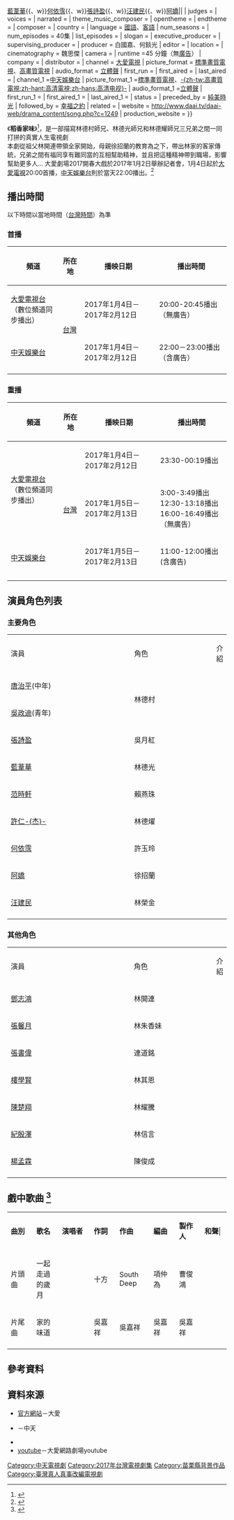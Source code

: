 {{Infobox Television
| show_name            = 稻香家味
| original_name        = Fragrance of Family Love
| caption              = 
| image                =
| show_name_2          = 
| genre                = 大愛劇場
| format               = 
| creator              = 
| developer            = 
| writer               = 林佳慧
| director             = 林博生
| creative_director    = 
| presenter            = 
| starring             ={{Nowrap begin}}[[唐治平|唐治平]]{{、w}}[[藍葦華|藍葦華]]{{、w}}[[何依霈|何依霈]]{{、w}}[[張詩盈|張詩盈]]{{、w}}[[汪建民|汪建民]]{{、w}}[[阿嬌|阿嬌]]||{{Nowrap end}}
| judges               = 
| voices               = 
| narrated             = 
| theme_music_composer = 
| opentheme            =
| endtheme             = 
| composer             = 
| country              = {{ROC-TW}}
| language             = [[國語|國語]]、[[客語|客語]]
| num_seasons          = <!-- or num_series -->
| num_episodes         = 40集
| list_episodes        = 
| slogan               = 
| executive_producer   = 
| supervising_producer = 
| producer             = 白國嘉、何錟光
| editor               = 
| location             =
| cinematography       = 魏思傑
| camera               = 
| runtime              =45 分鐘（無[[廣告|廣告]]）
| company              =
| distributor          = 
| channel              = [[大愛衛星電視|大愛電視]]
| picture_format       = [[標準畫質電視|標準畫質電視]]、[[高畫質電視|高畫質電視]]
| audio_format         = [[立體聲|立體聲]]
| first_run            = {{TWN}}
| first_aired          = {{Nowrap begin}}{{start date|2017|1|4}}
| last_aired           = {{end date|2017|2|12}}{{Nowrap end}}
| channel_1              =[[中天娛樂台|中天娛樂台]]
| picture_format_1       =[[標準畫質電視|標準畫質電視]]、[[高清电视|-{zh-tw:高畫質電視;zh-hant:高清電視;zh-hans:高清电视}-]]
| audio_format_1         =[[立體聲|立體聲]]
| first_run_1           ={{TWN}}
| first_aired_1          ={{start date|2017|1|4}}              
| last_aired_1           ={{end date|2017|2|12}}      
| status               = 
| preceded_by          = [[純美時光|純美時光]]
| followed_by          = [[幸福之約|幸福之約]]
| related              = 
| website              = http://www.daai.tv/daai-web/drama_content/song.php?c=1249
| production_website   = 
}}

《'''稻香家味'''》<ref>{{cite news| language =zh| url =http://www.daai.tv/daai-web/drama_content/song.php?c=1249| title =稻香家味大愛官方網站| publisher =大愛戲劇| 5 =| deadurl =yes| archiveurl =https://web.archive.org/web/20171204022514/http://www.daai.tv/daai-web/drama_content/song.php?c=1249| archivedate =2017年12月4日| df =}}</ref>，是一部描寫林德村師兄、林德光師兄和林德耀師兄三兄弟之間一同打拼的真實人生電視劇<br>本劇從祖父林開連帶領全家開始，母親徐招蘭的教育為之下，帶出林家的客家傳統，兄弟之間有福同享有難同當的互相幫助精神，並且把這種精神帶到職場，影響幫助更多人… 大愛劇場2017開春大戲於2017年1月2日舉辦記者會，1月4日起於[[大愛電視|大愛電視]]20:00首播，[[中天娛樂台|中天娛樂台]]則於當天22:00播出。<ref>{{cite news |language =zh | url = http://bepo.ctitv.com.tw/2017/01/166788/ | title = 中天《稻香家味》上檔 鄧志鴻氣喘發作.唐治平克服懼高敬業演出 | publisher = 必PO TV　娛樂星聞 | date = 2017-01-03 }}</ref>

==播出時間== 
以下時間以當地時間（[[國家標準時間|台灣時間]]）為準

=== 首播 ===
{|class="wikitable" style="text-align:center"
|-
!頻道||所在地||播映日期||播出時間
|-
|[[大愛電視台|大愛電視台]]<br>（數位頻道同步播出）||rowspan="3"|[[台灣|台灣]]|| 2017年1月4日－2017年2月12日||20:00-20:45播出（無廣告）
|-
|[[中天娛樂台|中天娛樂台]]||2017年1月4日－2017年2月12日||22:00－23:00播出（含廣告）
|-
|}

=== 重播 ===
{| class="wikitable" style="text-align:center"
|-align=center 
!頻道||所在地||播映日期||播出時間
|-
|rowspan="2"|[[大愛電視台|大愛電視台]]<br>（數位頻道同步播出）||rowspan="4"|[[台灣|台灣]]||2017年1月4日－2017年2月12日||23:30-00:19播出<br>
|-
|2017年1月5日－2017年2月13日||3:00-3:49播出<br>12:30-13:18播出<br>16:00-16:49播出（無廣告）
|-
|rowspan="2"|[[中天娛樂台|中天娛樂台]]||2017年1月5日－2017年2月13日||11:00-12:00播出<br>(含廣告)
|-
|-
|}

== 演員角色列表 ==
=== 主要角色 ===
{|class="wikitable" style="width:100%; text-align:center; "
|- style="background:cornflowerblue; color:snow; font-weight: bold;" 
|width="6%"|演員||width="6%"|角色||width="45%"|介紹
|-
| [[唐治平|唐治平]](中年) || rowspan=2|林德村 || rowspan=2 align=left|
|-
| [[吳政迪|吳政迪]](青年)
|-
| [[張詩盈|張詩盈]] || 吳月紅 ||
|-
| [[藍葦華|藍葦華]] || 林德光 ||
|-
| [[范時軒|范時軒]] || 賴燕珠 ||
|-
| [[許仁杰|許仁-{杰}-]] || 林德燿 ||
|-
| [[何依霈|何依霈]] || 許玉玲 ||
|-
| [[阿嬌|阿嬌]] || 徐招蘭 ||
|-
| [[汪建民|汪建民]] || 林榮金 ||
|-
|}

=== 其他角色 ===
{|class="wikitable" style="width:100%; text-align:center; "
|- style="background:cornflowerblue; color:snow; font-weight: bold;" 
|width="6%"|演員||width="6%"|角色||width="45%"|介紹
|-
| [[鄧志鴻|鄧志鴻]] || 林開連 ||
|-
| [[張馨月|張馨月]] || 林朱香妹 ||
|-
| [[張書偉|張書偉]] || 連道銘 ||
|-
| [[樓學賢|樓學賢]] || 林其恩 ||
|-
| [[陳楚翔|陳楚翔]] || 林耀騰 ||
|-
| [[紀殷澤|紀殷澤]] || 林信言 ||
|-
| [[楊孟霖|楊孟霖]] || 陳俊成 ||
|-
|}

== 戲中歌曲 <ref>{{cite news| language =zh| url =http://www.daai.tv/daai-web/drama_content/song.php?c=1249| title =稻香家味大愛官方網站歌曲分享| publisher =大愛戲劇| 5 =| deadurl =yes| archiveurl =https://web.archive.org/web/20171204022514/http://www.daai.tv/daai-web/drama_content/song.php?c=1249| archivedate =2017年12月4日| df =}}</ref>== 
{|class="wikitable" width="100%" style="text-align:center"
|- style="background:cornflowerblue; color:snow"
|style="width:8%"|'''曲別'''||style="width:8%"|'''歌名'''||style="width:10%"|'''演唱者'''||style="width:8%"|'''作詞'''||style="width:8%"|'''作曲'''||style="width:8%"|'''編曲'''||style="width:8%"|'''製作人'''||style="width:8%"|'''和聲'''|
|-
|片頭曲||一起走過的歲月||{{Nowrap|[[徐帆|徐帆]]}}||十方|| South Deep||項仲為||曹俊鴻||
|-
|片尾曲||家的味道||{{Nowrap|[[許仁杰|許仁-{杰}-]] }}||吳嘉祥||吳嘉祥||吳嘉祥||吳嘉祥||
|-
|}

==參考資料==
{{Reflist}}

== 資料來源 ==
* [https://web.archive.org/web/20170121174300/http://www.daai.tv/daai-web/drama_content/index.php?c=1249 官方網站]－大愛
* {{Official|http://blog.ctitv.com.tw/daaidrama/Default.aspx}}－中天
* {{facebook|DaAiDramaOffical|大愛劇場}}
*[https://www.youtube.com/watch?v=aKqg52Xj6rY&list=PLc8M1wVJOpHyxZAd4w7YGu2nb1266Tmjp youtube]－大愛網路劇場youtube

{{大愛劇場}}

[[Category:中天電視劇|Category:中天電視劇]]
[[Category:2017年台灣電視劇集|Category:2017年台灣電視劇集]]
[[Category:苗栗縣背景作品|Category:苗栗縣背景作品]]
[[Category:臺灣真人真事改編電視劇|Category:臺灣真人真事改編電視劇]]